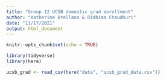 ```yaml
---
title: "Group 12 UCSB domestic grad enrollment"
author: "Katherine Orellana & Ridhima Chaudhuri"
date: "11/17/2021"
output: html_document
---
```


```r
knitr::opts_chunk$set(echo = TRUE)

library(tidyverse)
library(here)
```

```r
ucsb_grad <- read_csv(here("data", "ucsb_grad_data.csv"))
```

